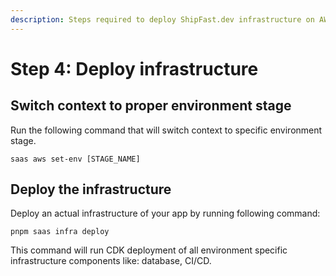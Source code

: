 ```yaml
---
description: Steps required to deploy ShipFast.dev infrastructure on AWS
---
```



# Step 4: Deploy infrastructure

## Switch context to proper environment stage

Run the following command that will switch context to specific environment stage.

```shell
saas aws set-env [STAGE_NAME]
```

## Deploy the infrastructure

Deploy an actual infrastructure of your app by running following command:

```shell
pnpm saas infra deploy
```

This command will run CDK deployment of all environment specific infrastructure components like: database, CI/CD.
